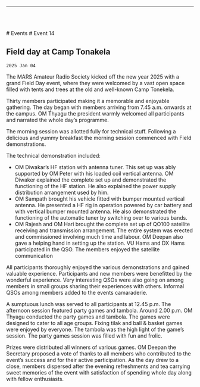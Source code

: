
<Layout>

------------------------------------------------

<br/> <br/>

<Breadcrumbs>
    <Link underline="hover" color="inherit" to="/events">
        # Events
    </Link>
    # Event 14
</Breadcrumbs>

## Field day at Camp Tonakela
`2025 Jan 04`

The MARS Amateur Radio Society kicked off the new year 2025 with a grand Field Day event, where
they were welcomed by a vast open space filled with tents and trees at the old and well-known Camp Tonekela.

Thirty members participated making it a memorable and enjoyable gathering. The day began with members arriving from 7.45 a.m. onwards at the campus. OM Thyagu the president warmly welcomed all participants and narrated the whole day’s programme. 

The morning session was allotted fully for technical stuff. Following a delicious and yummy breakfast the morning session commenced with Field demonstrations.

The technical demonstration included:
- OM Diwakar’s HF station with antenna tuner. This set up was ably supported by OM Peter with his loaded coil vertical antenna. OM Diwaker explained the complete set up and demonstrated the functioning of the HF station. He also explained the power supply distribution arrangement used by him.
- OM Sampath brought his vehicle fitted with bumper mounted vertical antenna. He presented a HF rig in operation powered by car battery and with vertical bumper mounted antenna. He also demonstrated the functioning of the automatic tuner by switching over to various bands.
- OM Rajesh and OM Hari brought the complete set up of QO100 satellite receiving and transmission arrangement. The entire system was erected and commissioned involving much time and labour. OM Deepan also gave a helping hand in setting up the station. VU Hams and DX Hams participated in the QSO. The members enjoyed the satellite communication

All participants thoroughly enjoyed the various demonstrations and gained valuable experience. Participants and new members were benefitted by the wonderful experience.
Very interesting QSOs were also going on among members in small groups sharing their experiences with others. Informal QSOs among members added to the events camaraderie.    

A sumptuous lunch was served to all participants at 12.45 p.m. The afternoon session featured party games and tambola. Around 2.00 p.m. OM Thyagu conducted the party games and tambola. The games were designed to cater to all age groups.
Fixing tilak and ball & basket games were enjoyed by everyone. The tambola was the high light of the game’s session. The party games session was filled with fun and frolic. 

Prizes were distributed all winners of various games. OM Deepan the Secretary proposed a vote of thanks to all members who contributed to the event’s success and for their active participation.
As the day drew to a close, members dispersed after the evening refreshments and tea carrying sweet memories of the event with satisfaction of spending whole day along with fellow enthusiasts.


</Layout>

